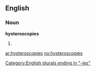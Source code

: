 ==English==

===Noun===
'''hysteroscopies'''

# {{plural of|hysteroscopy}}

[[Category:English plurals ending in "-ies"]]

[[ar:hysteroscopies]]
[[no:hysteroscopies]]